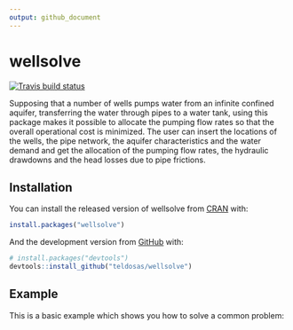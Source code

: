 ```yaml
---
output: github_document
---
```


<!-- README.md is generated from README.Rmd. Please edit that file -->

# wellsolve

<!-- badges: start -->
[![Travis build status](https://travis-ci.com/teldosas/wellsolve.svg?branch=master)](https://travis-ci.com/teldosas/wellsolve)
<!-- badges: end -->

Supposing that a number of wells pumps water from an infinite 
confined aquifer, transferring the water through pipes to a water tank, 
using this package makes it possible to allocate the pumping flow rates 
so that the overall operational cost is minimized. The user can insert 
the locations of the wells, the pipe network, the aquifer characteristics 
and the water demand and get the allocation of the pumping flow rates, 
the hydraulic drawdowns and the head losses due to pipe frictions.

## Installation

You can install the released version of wellsolve from [CRAN](https://CRAN.R-project.org) with:

``` r
install.packages("wellsolve")
```

And the development version from [GitHub](https://github.com/) with:

``` r
# install.packages("devtools")
devtools::install_github("teldosas/wellsolve")
```
## Example

This is a basic example which shows you how to solve a common problem:

```r
```
